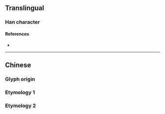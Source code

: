 {{character info/new}}
==Translingual==

===Han character===
{{Han char|rn=86|rad=火|as=04|sn=8|four=|canj=FF,XFF|ids=⿰火火}}

====References====
* {{Han ref|kx=0667.140|dkj=18911|dj=1076.220|hdz=32193.050|uh=708F}}

----

==Chinese==

===Glyph origin===
{{zh-etym-double|火|fire}}

===Etymology 1===
{{zh-see|炎|v}}

===Etymology 2===
{{zh-see|烗|v}}
